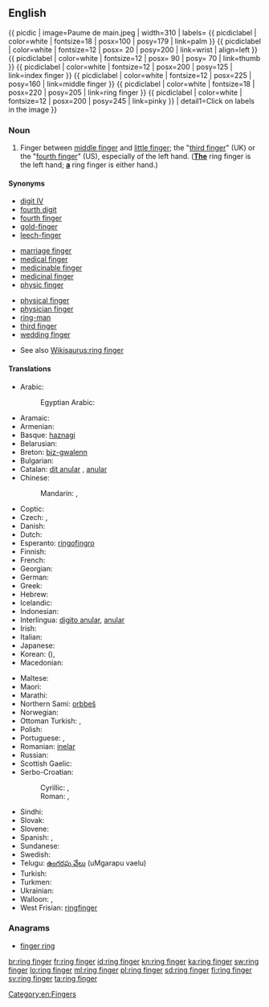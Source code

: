 ==English==
{{ picdic
| image=Paume de main.jpeg
| width=310
| labels=
{{ picdiclabel | color=white | fontsize=18 | posx=100 | posy=179 | link=palm }}
{{ picdiclabel | color=white | fontsize=12 | posx= 20 | posy=200 | link=wrist | align=left }}
{{ picdiclabel | color=white | fontsize=12 | posx= 90 | posy= 70 | link=thumb }}
{{ picdiclabel | color=white | fontsize=12 | posx=200 | posy=125 | link=index finger }}
{{ picdiclabel | color=white | fontsize=12 | posx=225 | posy=160 | link=middle finger }}
{{ picdiclabel | color=white | fontsize=18 | posx=220 | posy=205 | link=ring finger }}
{{ picdiclabel | color=white | fontsize=12 | posx=200 | posy=245 | link=pinky }}
| detail1=Click on labels in the image
}}

===Noun===
{{en-noun|head=[[ring]] [[finger]]}}

# Finger between [[middle finger]] and [[little finger]]; the "[[third finger]]" (UK) or the "[[fourth finger]]" (US), especially of the left hand.  (<u>'''The'''</u> ring finger is the left hand; <u>'''a'''</u> ring finger is either hand.)

====Synonyms====
{{top3}}
* [[digit IV]]
* [[fourth digit]]
* [[fourth finger]]
* [[gold-finger]]
* [[leech-finger]]
{{mid3}}
* [[marriage finger]]
* [[medical finger]]
* [[medicinable finger]]
* [[medicinal finger]]
* [[physic finger]]
{{mid3}}
* [[physical finger]]
* [[physician finger]]
* [[ring-man]]
* [[third finger]]
* [[wedding finger]]
{{bottom}}
* See also [[Wikisaurus:ring finger]]

====Translations====
{{trans-top|finger between the middle finger and little finger}}
* Arabic: {{t-|ar|بنصر|m|tr=bínṣir|sc=Arab}}
*: Egyptian Arabic: {{tø|arz|بنصر|m|tr=bínṣar|sc=Arab}}
* Aramaic: {{tø|arc|ܒܨܪܐ|tr=beṣrāʾ|sc=Hebr}}
* Armenian: {{t-|hy|մատնեմատ|tr=matnemat|sc=Armn}}
* Basque: [[haznagi]]
* Belarusian: {{t-|be|безназоўны палец|m|tr=bjeznazóŭny páljec|sc=Cyrl}}
* Breton: [[biz-gwalenn]] {{m}}
* Bulgarian: {{t-|bg|безименен пръст|m|tr=beziménen prǎst|sc=Cyrl}}
* Catalan: [[dit anular]] {{m}}, [[anular]] {{m}}
* Chinese:
*: Mandarin: {{t|cmn|無名指|sc=Hani}}, {{t|cmn|无名指|tr=wúmíngzhǐ|sc=Hani}}
* Coptic: {{tø|cop|ⲁⲛⲕⲟⲕⲓ|m|tr=ankoki}}
* Czech: {{t+|cs|prsteník|m}}, {{t+|cs|prsteníček|m}}
* Danish: {{t-|da|ringfinger}}
* Dutch: {{t+|nl|ringvinger|m}}
* Esperanto: [[ringofingro]]
* Finnish: {{t+|fi|nimetön}}
* French: {{t+|fr|annulaire|m}}
* Georgian: {{t-|ka|არათითი|tr=aratiti|sc=Geor}}
* German: {{t+|de|Ringfinger|m}}
* Greek: {{t+|el|παράμεσος|m|tr=parámesos}}
* Hebrew: {{t|he|קמיצה|f|tr=kmítza|sc=Hebr}}
* Icelandic: {{t+|is|baugfingur|m}}
* Indonesian: {{t+|id|jari manis}}
* Interlingua: [[digito anular]], [[anular]]
* Irish: {{t-|ga|méar an fháinne|f}}
* Italian: {{t+|it|anulare|m}}
* Japanese: {{t+|ja|薬指|tr=くすりゆび, kusuriyubi|sc=Jpan}}
* Korean: {{t+|ko|약지|tr=yakji|sc=Kore}} ({{t+|ko|藥指|sc=Kore}}), {{t+|ko|약손가락|tr=yak-songarak|sc=Kore}}
* Macedonian: {{t-|mk|домал прст|m|tr=dómal p'rst}}
{{trans-mid}}
* Maltese: {{t|mt|saba’ taċ-ċurkett|m}}
* Maori: {{t-|mi|mānawa}}
* Marathi: {{t-|mr|अनामिका|tr=anamika|sc=Deva}}
* Northern Sami: [[orbbeš]]
* Norwegian: {{t-|no|ringfinger|m}}
* Ottoman Turkish: {{tø|ota|يوزكلو پرمق|tr=yüzüklü parmak|sc=ota-Arab}}, {{tø|ota|پرمغي يوزكلو|tr=parmaği yüzüklü|sc=ota-Arab}}
* Polish: {{t-|pl|palec serdeczny|m}}
* Portuguese: {{t+|pt|dedo anular|m}}, {{t+|pt|anular|m}}
* Romanian: [[inelar]] {{m}}
* Russian: {{t+|ru|безымянный палец|m|tr=bezymjánnyj pálec}}
* Scottish Gaelic: {{t-|gd|mac-an-aba|m}}
* Serbo-Croatian:
*: Cyrillic: {{t-|sh|прстењак|m}}, {{t-|sh|домали прст|m}}
*: Roman: {{t-|sh|prstenjak|m}}, {{t-|sh|domali prst|m}}
* Sindhi: {{sd-Arab|[[ٻاچَ]]}} {{f}}
* Slovak: {{t-|sk|prstenník|m}}
* Slovene: {{t+|sl|prstanec|m}}
* Spanish: {{t-|es|dedo anular|m}}, {{t+|es|anular|m}}
* Sundanese: {{t-|su|jariji}}
* Swedish: {{t+|sv|ringfinger|n}}
* Telugu: [[ఉంగరపు వేలు]] (uMgarapu vaelu)
* Turkish: {{t+|tr|yüzük parmağı}}
* Turkmen: {{t-|tk|ogulhajat}}
* Ukrainian: {{t+|uk|безіменний палець|m|tr=beziménnyj pálecʹ|sc=Cyrl}}
* Walloon: {{t+|wa|doet a l' anea|m}}, {{t+|wa|damanet|m}} {{qualifier|in children sayings}}
* West Frisian: [[ringfinger]]
{{trans-bottom}}

===Anagrams===
* [[finger ring#English|finger ring]]

[[Category:en:Fingers]]

[[br:ring finger]]
[[fr:ring finger]]
[[id:ring finger]]
[[kn:ring finger]]
[[ka:ring finger]]
[[sw:ring finger]]
[[lo:ring finger]]
[[ml:ring finger]]
[[pl:ring finger]]
[[sd:ring finger]]
[[fi:ring finger]]
[[sv:ring finger]]
[[ta:ring finger]]